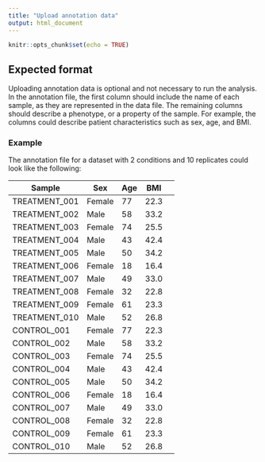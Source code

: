 ```yaml
---
title: "Upload annotation data"
output: html_document
---
```


```r
knitr::opts_chunk$set(echo = TRUE)
```

## Expected format

Uploading annotation data is optional and not necessary to run the analysis. In the annotation file, the first column should include the name of each sample, as they are represented in the data file. The remaining columns should describe a phenotype, or a property of the sample. For example, the columns could describe patient characteristics such as sex, age, and BMI.

### Example

The annotation file for a dataset with 2 conditions and 10 replicates could look like the following:

Sample | Sex | Age | BMI
---- | ---- | ----| ---- |---- 
TREATMENT_001 | Female | 77 | 22.3
TREATMENT_002 | Male | 58 | 33.2
TREATMENT_003 | Female | 74 | 25.5
TREATMENT_004 | Male | 43 | 42.4
TREATMENT_005 | Male | 50 | 34.2
TREATMENT_006 | Female | 18 | 16.4
TREATMENT_007 | Male | 49 | 33.0
TREATMENT_008 | Female | 32 | 22.8
TREATMENT_009 | Female | 61 | 23.3
TREATMENT_010 | Male | 52 | 26.8
CONTROL_001 | Female | 77 | 22.3
CONTROL_002 | Male | 58 | 33.2
CONTROL_003 | Female | 74 | 25.5
CONTROL_004 | Male | 43 | 42.4
CONTROL_005 | Male | 50 | 34.2
CONTROL_006 | Female | 18 | 16.4
CONTROL_007 | Male | 49 | 33.0
CONTROL_008 | Female | 32 | 22.8
CONTROL_009 | Female | 61 | 23.3
CONTROL_010 | Male | 52 | 26.8